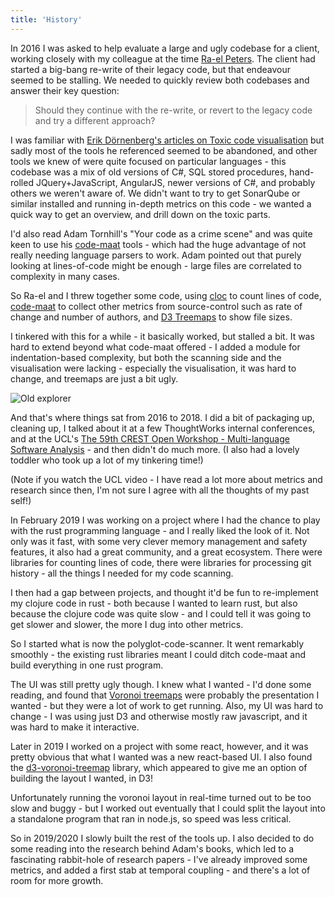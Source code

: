 ```yaml
---
title: 'History'
---
```


In 2016 I was asked to help evaluate a large and ugly codebase for a client, working closely with my colleague at the time [Ra-el Peters](https://www.linkedin.com/in/ra-el-peters-697ba325/).  The client had started a big-bang re-write of their legacy code, but that endeavour seemed to be stalling.  We needed to quickly review both codebases and answer their key question:

> Should they continue with the re-write, or revert to the legacy code and try a different approach?

I was familiar with [Erik Dörnenberg's articles on Toxic code visualisation](https://erik.doernenburg.com/2013/06/toxicity-reloaded/) but sadly most of the tools he referenced seemed to be abandoned, and other tools we knew of were quite focused on particular languages - this codebase was a mix of old versions of C#, SQL stored procedures, hand-rolled JQuery+JavaScript, AngularJS, newer versions of C#, and probably others we weren't aware of.  We didn't want to try to get SonarQube or similar installed and running in-depth metrics on this code - we wanted a quick way to get an overview, and drill down on the toxic parts.

I'd also read Adam Tornhill's "Your code as a crime scene" and was quite keen to use his [code-maat](https://github.com/adamtornhill/code-maat) tools - which had the huge advantage of not really needing language parsers to work.  Adam pointed out that purely looking at lines-of-code might be enough - large files are correlated to complexity in many cases.

So Ra-el and I threw together some code, using [cloc](https://github.com/AlDanial/cloc) to count lines of code, [code-maat](https://github.com/adamtornhill/code-maat) to collect other metrics from source-control such as rate of change and number of authors, and [D3 Treemaps](https://observablehq.com/@d3/treemap) to show file sizes.

I tinkered with this for a while - it basically worked, but stalled a bit.  It was hard to extend beyond what code-maat offered - I added a module for indentation-based complexity, but both the scanning side and the visualisation were lacking - especially the visualisation, it was hard to change, and treemaps are just a bit ugly.

![Old explorer](images/old_tool_ui.png)

And that's where things sat from 2016 to 2018.  I did a bit of packaging up, cleaning up, I talked about it at a few ThoughtWorks internal conferences, and at the UCL's [The 59th CREST Open Workshop - Multi-language Software Analysis](http://crest.cs.ucl.ac.uk/cow/59/) - and then didn't do much more.  (I also had a lovely toddler who took up a lot of my tinkering time!)

(Note if you watch the UCL video - I have read a lot more about metrics and research since then, I'm not sure I agree with all the thoughts of my past self!)

In February 2019 I was working on a project where I had the chance to play with the rust programming language - and I really liked the look of it.  Not only was it fast, with some very clever memory management and safety features, it also had a great community, and a great ecosystem.  There were libraries for counting lines of code, there were libraries for processing git history - all the things I needed for my code scanning.

I then had a gap between projects, and thought it'd be fun to re-implement my clojure code in rust - both because I wanted to learn rust, but also because the clojure code was quite slow - and I could tell it was going to get slower and slower, the more I dug into other metrics.

So I started what is now the polyglot-code-scanner.  It went remarkably smoothly - the existing rust libraries meant I could ditch code-maat and build everything in one rust program.

The UI was still pretty ugly though. I knew what I wanted - I'd done some reading, and found that [Voronoi treemaps](/tools/layout/description#what-is-a-weighted-voronoi-treemap) were probably the presentation I wanted - but they were a lot of work to get running.  Also, my UI was hard to change - I was using just D3 and otherwise mostly raw javascript, and it was hard to make it interactive.

Later in 2019 I worked on a project with some react, however, and it was pretty obvious that what I wanted was a new react-based UI.  I also found the [d3-voronoi-treemap](https://github.com/Kcnarf/d3-voronoi-treemap) library, which appeared to give me an option of building the layout I wanted, in D3!

Unfortunately running the voronoi layout in real-time turned out to be too slow and buggy - but I worked out eventually that I could split the layout into a standalone program that ran in node.js, so speed was less critical.

So in 2019/2020 I slowly built the rest of the tools up.  I also decided to do some reading into the research behind Adam's books, which led to a fascinating rabbit-hole of research papers - I've already improved some metrics, and added a first stab at temporal coupling - and there's a lot of room for more growth.